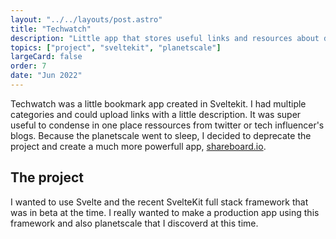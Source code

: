 ```yaml
---
layout: "../../layouts/post.astro"
title: "Techwatch"
description: "Little app that stores useful links and resources about design and computing."
topics: ["project", "sveltekit", "planetscale"]
largeCard: false
order: 7
date: "Jun 2022"
---
```


Techwatch was a little bookmark app created in Sveltekit. I had multiple categories and could upload links with a little description.
It was super useful to condense in one place ressources from twitter or tech influencer's blogs. Because the planetscale went to sleep, I decided to deprecate the project and create a much more powerfull app, [shareboard.io](/projects/shareboard).

## The project

I wanted to use Svelte and the recent SvelteKit full stack framework that was in beta at the time. I really wanted to make a production app using this framework and also planetscale that I discoverd at this time.

